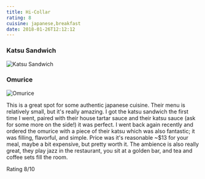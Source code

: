 ```yaml
---
title: Hi-Collar
rating: 8
cuisine: japanese,breakfast
date: 2018-01-26T12:12:12
---
```


### Katsu Sandwich
![Katsu Sandwich](/blog/hi-collar.jpg)

### Omurice
![Omurice](/blog/hi-collar1.jpg)

This is a great spot for some authentic japanese cuisine. Their menu is relatively small, but it's really amazing. I got the katsu sandwich the first time I went, paired with their house tartar sauce and their katsu sauce (ask for some more on the side!) it was perfect. I went back again recently and ordered the omurice with a piece of their katsu which was also fantastic; it was filling, flavorful, and simple. Price was it's reasonable ~$13 for your meal, maybe a bit expensive, but pretty worth it. The ambience is also really great, they play jazz in the restaurant, you sit at a golden bar, and tea and coffee sets fill the room.

Rating 8/10
